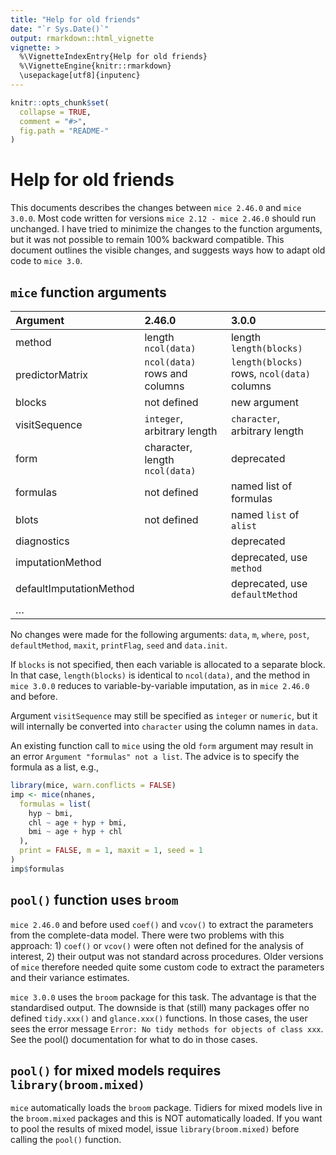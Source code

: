 ```yaml
---
title: "Help for old friends"
date: "`r Sys.Date()`"
output: rmarkdown::html_vignette
vignette: >
  %\VignetteIndexEntry{Help for old friends}
  %\VignetteEngine{knitr::rmarkdown}
  \usepackage[utf8]{inputenc}
---
```


<!-- oldfriends.md is generated from oldfriends.Rmd. Please edit that file -->

```r
knitr::opts_chunk$set(
  collapse = TRUE,
  comment = "#>",
  fig.path = "README-"
)
```

# Help for old friends

This documents describes the changes between `mice 2.46.0` and 
`mice 3.0.0`. Most code written for versions `mice 2.12 - mice 2.46.0`
should run unchanged. I have tried to minimize the changes to the 
function arguments, but it was not possible to remain 100% backward 
compatible. This document outlines the visible changes, and suggests
ways how to adapt old code to `mice 3.0`.

## `mice` function arguments

| Argument  | 2.46.0                   | 3.0.0
|:----------|:-------------------------|:-------------------------|
method      | length `ncol(data)`      | length `length(blocks)`  |
predictorMatrix | `ncol(data)` rows and columns | `length(blocks)` rows, `ncol(data)` columns |
blocks      | not defined | new argument |
visitSequence | `integer`, arbitrary length | `character`, arbitrary length |
form        | character, length `ncol(data)`| deprecated |
formulas    | not defined | named list of formulas |
blots       | not defined | named `list` of `alist` |  
diagnostics | | deprecated |
imputationMethod | | deprecated, use `method` |
defaultImputationMethod | | deprecated, use `defaultMethod` |
... | | |

No changes were made for the following arguments: `data`, `m`,
`where`, `post`, `defaultMethod`, `maxit`, `printFlag`, `seed` and
`data.init`. 

If `blocks` is not specified, then each variable is allocated to a
separate block. In that case, `length(blocks)` is identical to
`ncol(data)`, and the method in `mice 3.0.0` reduces to
variable-by-variable imputation, as in `mice 2.46.0` and before.

Argument `visitSequence` may still be specified as `integer` 
or `numeric`, but it will internally be converted into `character` 
using the column names in `data`.

An existing function call to `mice` using the old `form` argument
may result in an error `Argument "formulas" not a list`. The advice
is to specify the formula as a list, e.g.,

```r
library(mice, warn.conflicts = FALSE)
imp <- mice(nhanes,
  formulas = list(
    hyp ~ bmi,
    chl ~ age + hyp + bmi,
    bmi ~ age + hyp + chl
  ),
  print = FALSE, m = 1, maxit = 1, seed = 1
)
imp$formulas
```


## `pool()` function uses `broom`

`mice 2.46.0` and before used `coef()` and `vcov()` to extract the parameters
from the complete-data model. There were two problems with this approach: 
1) `coef()` or `vcov()` were often not defined for the analysis of interest, 
2) their output was not standard across procedures. Older versions of 
`mice` therefore needed quite some custom code to extract the parameters 
and their variance estimates.

`mice 3.0.0` uses the `broom` package for this task. The advantage is that the
standardised output. The downside is that (still) many packages offer no 
defined `tidy.xxx()` and `glance.xxx()` functions. In those cases, the user
sees the error message `Error: No tidy methods for objects of class xxx`. See 
the pool() documentation for what to do in those cases.

## `pool()` for mixed models requires `library(broom.mixed)`

`mice` automatically loads the `broom` package. Tidiers for mixed models live 
in the `broom.mixed` packages and this is NOT automatically loaded. If you want 
to pool the results of mixed model, issue `library(broom.mixed)` before calling
the `pool()` function.
